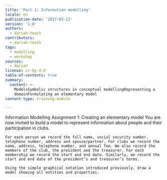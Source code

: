 ```yaml
---
title: 'Part 1: Information modelling'
locale: en
publication-date: '2017-03-13'
version: '1.0'
authors:
  - dariah-teach
contributors:
  - dariah-teach
tags:
  - modelling
  - workshop
sources:
  - dariah
license: cc-by-4.0
table-of-contents: true
summary:
  content: >-
    ModelsSymbolic structures in conceptual modellingRepresenting a
    domainFormulating an elementary model
content-type: training-module

---
```


<Page id="106" moduleid="412" visible="1">
  <PageTitle>
    Information Modelling
  </PageTitle>

  <PageContent>
    <IframeElement w={840} h={450} alt="" src="https://www.youtube.com/embed/AMlusuuAp1o" />
  </PageContent>
</Page>

<Assign id="44" moduleid="413">
  <AssignTitle>
    Assignment 1: Creating an elementary model
  </AssignTitle>

  <AssignIntro>
    You are now invited to build a model to represent information about people and their participation in clubs.

    For each person we record the full name, social security number, telephone number, address and spouse/partner. For clubs we record the name, address, telephone number, and annual fee. We also record the members of the club, the president and the treasurer. For each membership we record the start and end date. Similarly, we record the start and end date of the president’s and treasurer’s terms.

    Using the simple graphical notation introduced previously, draw a model showing all entities and properties.
  </AssignIntro>
</Assign>
